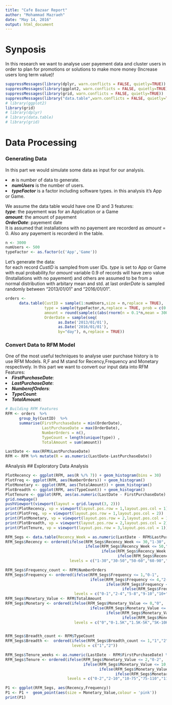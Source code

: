 ```yaml
---
title: "Cafe Bazaar Report"
author: "Mohammad Mazraeh"
date: "May 14, 2016"
output: html_document
---
```

# Synposis
In this research we want to analyse user payement data and cluster users in order to plan for promotions or solutions to make more money (Increase users long term value)!
```r
suppressMessages(library(dplyr, warn.conflicts = FALSE, quietly=TRUE))
suppressMessages(library(ggplot2, warn.conflicts = FALSE, quietly=TRUE))
suppressMessages(library(grid, warn.conflicts = FALSE, quietly=TRUE))
suppressMessages(library("data.table",warn.conflicts = FALSE, quietly=TRUE))
# library(ggplot2)
library(grid)
# library(dplyr)
# library(data.table)
# library(grid)
```
# Data Processing
### Generating Data
In this part we would simulate some data as input for our analysis.  
<p>
<li>_**n**_ is number of data to generate.</li>
<li>_**numUsers**_ is the number of users.</li>
<li>_**typeFactor**_ is a factor including software types. in this analysis it's App or Game.</li>
</p>
We assume the data table would have one ID and 3 features:  
_**type**_:  the payement was for an Application or a Game</br>
_**amount**_:  the amount of payement</br>
_**OrderDate**_:  payement date</br>
It is assumed that installations with no payement are recorderd as _amount_ = 0.
Also any payement is recorderd in the table.
```r
n <- 3000
numUsers <- 500
typeFactor <- as.factor(c('App','Game'))
```
Let's generate the data:</br>
for each record _CustID_ is sampled from user IDs. _type_ is set to App or Game with eual probability.for _amount_ variable 0.9 of records will have zero value (Installations with no payement) and others are assumed to be from a normal distribution with arbitary mean and std. at last _orderDate_ is sampled randomly between "2013/01/01" and "2016/01/01".
```r
orders <- 
      data.table(CustID = sample(1:numUsers,size = n,replace = TRUE),
                 type = sample(typeFactor,n,replace = TRUE, prob = c(0.5,0.5)),
                 amount = round(sample(c(abs(rnorm(n = 0.1*n,mean = 3000,sd = 2000)),rep(0,0.9*n))),-2),
                 OrderDate = sample(seq(
                       as.Date('2013/01/01'), 
                       as.Date('2016/01/01'), 
                       by="day"), n,replace = TRUE))
```
### Convert Data to RFM Model
One of the most useful techniques to analyse user purchase history is to use RFM Models. R,F and M stand for Recency,Frequency and Monetary respectively. In this part we want to convert our input data into RFM Features:  
<li>_**FirstPurchaseDate**_: </li>
<li>_**LastPurchaseDate**_: </li>
<li>_**NumberofOrders**_: </li>
<li>_**TypeCount**_: </li>
<li>_**TotalAmount**_: </li>
```r
# Building RFM Features
RFM <- orders  %>% 
      group_by(CustID)  %>% 
      summarise(FirstPurchaseDate = min(OrderDate),
                LastPurchaseDate = max(OrderDate),
                NumberOrders = n(),
                TypeCount = length(unique(type)) ,
                TotalAmount = sum(amount))

LastDate <- max(RFM$LastPurchaseDate)
RFM <- RFM %>% mutate(R = as.numeric(LastDate-LastPurchaseDate))

```
#Analysis
##  Exploratory Data Analysis 
```r
PlotRecency <- ggplot(RFM, aes(R %/% 7)) + geom_histogram(bins = 30) 
PlotFreq <- ggplot(RFM, aes(NumberOrders)) + geom_histogram()
PlotMonetary <- ggplot(RFM, aes(TotalAmount)) + geom_histogram()
PlotBreadth <- ggplot(RFM, aes(TypeCount)) + geom_histogram()
PlotTenure <- ggplot(RFM, aes(as.numeric(LastDate - FirstPurchaseDate) %/% 7)) + geom_histogram()
grid.newpage()
pushViewport(viewport(layout = grid.layout(3, 2)))
print(PlotRecency, vp = viewport(layout.pos.row = 1,layout.pos.col = 1))
print(PlotFreq, vp = viewport(layout.pos.row = 1,layout.pos.col = 2))
print(PlotMonetary, vp = viewport(layout.pos.row = 2,layout.pos.col = 1))
print(PlotBreadth, vp = viewport(layout.pos.row = 2,layout.pos.col = 2))
print(PlotTenure, vp = viewport(layout.pos.row = 3,layout.pos.col = 1))
```

```r
RFM_Segs <- data.table(Recency_Week = as.numeric(LastDate - RFM$LastPurchaseDate) %/% 7)
RFM_Segs$Recency <- ordered(ifelse(RFM_Segs$Recency_Week <= 30,"1-30",
                                   ifelse(RFM_Segs$Recency_Week <= 50,"30-50",
                                          ifelse(RFM_Segs$Recency_Week <= 60,"50-60",
                                                 ifelse(RFM_Segs$Recency_Week <= 90,"60-90","90+")))),
                            levels = c("1-30","30-50","50-60","60-90","90+"))

RFM_Segs$Frequency_count <- RFM$NumberOrders
RFM_Segs$Frequency <- ordered(ifelse(RFM_Segs$Frequency <= 1,"0-1",
                                     ifelse(RFM_Segs$Frequency <= 4,"2-4",
                                            ifelse(RFM_Segs$Frequency <= 8,"5-8",
                                                   ifelse(RFM_Segs$Frequency <= 10,"9-10","10+")))),
                              levels = c("0-1","2-4","5-8","9-10","10+"))
RFM_Segs$Monetary_Value <- RFM$TotalAmount
RFM_Segs$Monetary <- ordered(ifelse(RFM_Segs$Monetary_Value <= 0,"0",
                                     ifelse(RFM_Segs$Monetary_Value <= 1500,"0-1.5K",
                                            ifelse(RFM_Segs$Monetary_Value <= 5000,"1.5K-5K",
                                                   ifelse(RFM_Segs$Monetary_Value <= 10000,"5K-10K","10K+")))),
                              levels = c("0","0-1.5K","1.5K-5K","5K-10K","10K+"))


RFM_Segs$Breadth_count <- RFM$TypeCount
RFM_Segs$Breadth <-  ordered(ifelse(RFM_Segs$Breadth_count <= 1,"1","2"),
                             levels = c("1","2"))

RFM_Segs$Tenure_weeks <- as.numeric(LastDate - RFM$FirstPurchaseDate) %/% 7
RFM_Segs$Tenure <- ordered(ifelse(RFM_Segs$Monetary_Value <= 2,"0-2",
                                  ifelse(RFM_Segs$Monetary_Value <= 10,"2-10",
                                         ifelse(RFM_Segs$Monetary_Value <= 75,"10-75",
                                                ifelse(RFM_Segs$Monetary_Value <= 110,"75-110","110+")))),
                           levels = c("0-2","2-10","10-75","75-110","110+"))

```
```r
P1 <- ggplot(RFM_Segs, aes(Recency,Frequency))
P1 <- P1 +  geom_point(aes(size = Monetary_Value,colour = 'pink'))
print(P1)
```